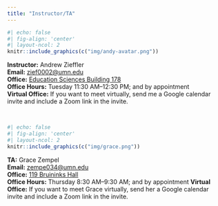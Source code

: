 ```yaml
---
title: "Instructor/TA"
---
```


```r
#| echo: false
#| fig-align: 'center'
#| layout-ncol: 2
knitr::include_graphics(c("img/andy-avatar.png"))
```


**Instructor:** Andrew Zieffler <br />
**Email:** [zief0002@umn.edu](mailto://zief0002@umn.edu) <br />
**Office:** [Education Sciences Building 178](https://www.google.com/maps/place/Education+Sciences+Building/@44.9784043,-93.2394586,15z/data=!4m2!3m1!1s0x0:0x45656dac481b9150)  <br />
**Office Hours:** Tuesday 11:30 AM&ndash;12:30 PM; and by appointment <br />
**Virtual Office:** If you want to meet virtually, send me a Google calendar invite and include a Zoom link in the invite. 

<br />


```r
#| echo: false
#| fig-align: 'center'
#| layout-ncol: 2
knitr::include_graphics(c("img/grace.png"))
```

**TA:** Grace Zempel <br />
**Email:** [zempe034@umn.edu](mailto://zempe034@umn.edu) <br />
**Office:** [119 Bruininks Hall](https://campusmaps.umn.edu/robert-h-bruininks-hall)  <br />
**Office Hours:** Thursday 8:30 AM&ndash;9:30 AM; and by appointment
**Virtual Office:** If you want to meet Grace virtually, send her a Google calendar invite and include a Zoom link in the invite.

<br />
